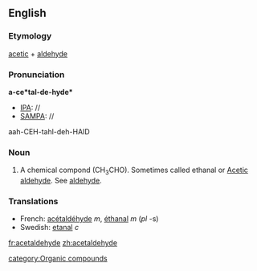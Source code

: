 ==English==
{{wikipedia}}
===Etymology===
[[acetic]] + [[aldehyde]]
===Pronunciation===
'''a-ce*tal-de-hyde*'''
*[[IPA]]: //
*[[SAMPA]]: //
aah-CEH-tahl-deh-HAID
===Noun===
# A chemical compond (CH<sub>3</sub>CHO). Sometimes called ethanal or [[Acetic aldehyde]]. See [[aldehyde]].
===Translations===
*French: [[acétaldéhyde]] ''m'', [[éthanal]] ''m'' (''pl'' -s)
*Swedish: [[etanal]] ''c''

[[fr:acetaldehyde]]
[[zh:acetaldehyde]]

[[category:Organic compounds]]